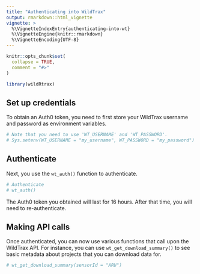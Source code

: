 ```yaml
---
title: "Authenticating into WildTrax"
output: rmarkdown::html_vignette
vignette: >
  %\VignetteIndexEntry{authenticating-into-wt}
  %\VignetteEngine{knitr::rmarkdown}
  %\VignetteEncoding{UTF-8}
---
```


```r
knitr::opts_chunk$set(
  collapse = TRUE,
  comment = "#>"
)
```

```r

library(wildRtrax)

```

## Set up credentials

To obtain an Auth0 token, you need to first store your WildTrax username and password as environment variables.

```r
# Note that you need to use 'WT_USERNAME' and 'WT_PASSWORD'. 
# Sys.setenv(WT_USERNAME = "my_username", WT_PASSWORD = "my_password")

```

## Authenticate

Next, you use the `wt_auth()` function to authenticate.

```r
# Authenticate
# wt_auth()

```

The Auth0 token you obtained will last for 16 hours. After that time, you will need to re-authenticate.

## Making API calls

Once authenticated, you can now use various functions that call upon the WildTrax API. For instance, you can use `wt_get_download_summary()` to see basic metadata about projects that you can download data for.  

```r
# wt_get_download_summary(sensorId = "ARU")

```




